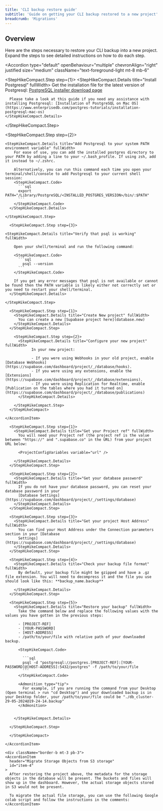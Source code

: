 ```yaml
---
title: 'CLI backup restore guide'
subtitle: 'Guide on getting your CLI backup restored to a new project'
breadcrumb: 'Migrations'
---
```


## Overview

Here are the steps necessary to restore your CLI backup into a new project. Expand the steps to see detailed instructions on how to do each step.

<Accordion
  type="default"
  openBehaviour="multiple"
  chevronAlign="right"
  justified
  size="medium"
  className="text-foreground-light mt-8 mb-6"
>
  <div className="border-b mt-3 pb-3">
    <AccordionItem
      header="Install Postgresql which includes psql"
      id="item-1"
    >
    <StepHikeCompact>

  <StepHikeCompact.Step step={1}>
    <StepHikeCompact.Details title="Install Postgresql" fullWidth>
      Get the installation file for the latest version of Postgresql: [PostgreSQL installer download page](https://www.enterprisedb.com/downloads/postgres-postgresql-downloads)

      Please take a look at this guide if you need any assistance with installing Postgresql: [Installation of PostgreSQL on Mac OS](https://www.enterprisedb.com/postgres-tutorials/installation-postgresql-mac-os)
    </StepHikeCompact.Details>

  </StepHikeCompact.Step>

  <StepHikeCompact.Step step={2}>

    <StepHikeCompact.Details title="Add Postgresql to your system PATH environment variable" fullWidth>
        For ease of use, you can add the installed postgres directory to your PATH by adding a line to your ~/.bash_profile. If using zsh, add it instead to ~/.zshrc.

        Alternatively, you can run this command each time you open your terminal/shell/console to add Postgresql to your current shell session:
        <StepHikeCompact.Code>
          ```sql
          export PATH="/Library/PostgreSQL/<INSTALLED_POSTGRES_VERSION>/bin/:$PATH"
          ```
        </StepHikeCompact.Code>
      </StepHikeCompact.Details>

    </StepHikeCompact.Step>

      <StepHikeCompact.Step step={3}>

    <StepHikeCompact.Details title="Verify that psql is working" fullWidth>

        Open your shell/terminal and run the following command:

        <StepHikeCompact.Code>
          ```sql
            psql --version
          ```
        </StepHikeCompact.Code>

        If you get any error messages that psql is not available or cannot be found then the PATH variable is likely either not correctly set or you need to restart your shell/terminal.
      </StepHikeCompact.Details>

    </StepHikeCompact.Step>

  </StepHikeCompact>
    </AccordionItem>

  </div>
  <div className="border-b mt-3 pb-3">
    <AccordionItem
      header="Create and configure a new Supabase project"
      id="item-2"
    >
      <StepHikeCompact>

      <StepHikeCompact.Step step={1}>
        <StepHikeCompact.Details title="Create New project" fullWidth>
          You can create a new [Supabase project here](database.new)
        </StepHikeCompact.Details>
      </StepHikeCompact.Step>

        <StepHikeCompact.Step step={2}>
          <StepHikeCompact.Details title="Configure your new project" fullWidth>
                In your new project:

                - If you were using Webhooks in your old project, enable [Database Webhooks](https://supabase.com/dashboard/project/_/database/hooks).
                - If you were using any extensions, enable the [Extensions](https://supabase.com/dashboard/project/_/database/extensions).
                - If you were using Replication for Realtime, enable [Publication on the tables where you had it turned on](https://supabase.com/dashboard/project/_/database/publications)
          </StepHikeCompact.Details>

        </StepHikeCompact.Step>
      </StepHikeCompact>

    </AccordionItem>

  </div>

  <div className="border-b mt-3 pb-3">
    <AccordionItem
      header="Restore your backup using psql"
      id="item-3"
    >
      <StepHikeCompact>

      <StepHikeCompact.Step step={1}>
        <StepHikeCompact.Details title="Get your Project ref" fullWidth>
          You will need your Project ref (the project ref is the value between "https://" and ".supabase.co" in the URL) from your project URL below:

          <ProjectConfigVariables variable="url" />

        </StepHikeCompact.Details>
      </StepHikeCompact.Step>

      <StepHikeCompact.Step step={2}>
        <StepHikeCompact.Details title="Get your database password" fullWidth>
          If you do not have your database password, you can reset your database password in your
          [Database Settings](https://supabase.com/dashboard/project/_/settings/database)
        </StepHikeCompact.Details>
      </StepHikeCompact.Step>

      <StepHikeCompact.Step step={3}>
        <StepHikeCompact.Details title="Get your project Host Address" fullWidth>
          You can find your Host Address under the Connection parameters section in your [Database
          Settings](https://supabase.com/dashboard/project/_/settings/database)
        </StepHikeCompact.Details>
      </StepHikeCompact.Step>

      <StepHikeCompact.Step step={4}>
        <StepHikeCompact.Details title="Check your backup file format" fullWidth>
          By default, your backup file might be gzipped and have a .gz file extension. You will need to decompress it and the file you use should look like this: **backup_name.backup**

        </StepHikeCompact.Details>
      </StepHikeCompact.Step>

      <StepHikeCompact.Step step={5}>
        <StepHikeCompact.Details title="Restore your backup" fullWidth>
          Take the command below and replace the following values with the values you have gotten in the previous steps:

          - [PROJECT-REF]
          - [YOUR-PASSWORD]
          - [HOST-ADDRESS]
          - /path/to/your/file with relative path of your downloaded backup.

          <StepHikeCompact.Code>

            ```sql
            psql -d "postgresql://postgres.[PROJECT-REF]:[YOUR-PASSWORD]@[HOST-ADDRESS]:5432/postgres" -f /path/to/your/file
            ```
          </StepHikeCompact.Code>

          <Admonition type="tip">
            For example, if you are running the command from your Desktop (Open terminal > run "cd Desktop") and your downloaded backup is in your Desktop folder, your /path/to/your/file could be "./db_cluster-29-05-2024@19-24-14.backup"
          </Admonition>


        </StepHikeCompact.Details>

      </StepHikeCompact.Step>

      </StepHikeCompact>

    </AccordionItem>

  </div>

    <div className="border-b mt-3 pb-3">
    <AccordionItem
      header="Migrate Storage Objects from S3 storage"
      id="item-4"
    >
      After restoring the project above, the metadata for the storage objects in the database will be present. The buckets and files will show up in the dashboard. However, the actual storage objects stored in S3 would not be present.

      To migrate the actual file storage, you can use the following Google colab script and follow the instructions in the comments:
    </AccordionItem>

  </div>
</Accordion>
